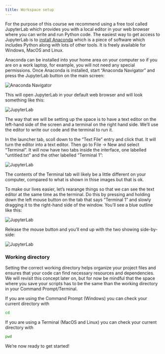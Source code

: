 ```yaml
---
title: Workspace setup
---
```


For the purpose of this course we recommend using a free tool called JupyterLab which provides you with a local editor in your web browser where you can write and run Python code. The easiest way to get access to JupyterLab is to [install Anaconda](https://www.anaconda.com/products/individual#Downloads) which is a piece of software which includes Python along with lots of other tools. It is freely available for Windows, MacOS and Linux.

Anaconda can be installed into your home area on your computer so if you are on a work laptop, for example, you will not need any special permissions. Once Anaconda is installed, start "Anaconda Navigator" and press the JupyterLab button on the main screen:

![](../assets/navigator.png "Anaconda Navigator")

This will open JupyterLab in your default web browser and will look something like this:

![](../assets/jupyterlab1.png "JupyterLab")

The way that we will be setting up the space is to have a text editor on the left-hand side of the screen and a terminal on the right hand side. We'll use the editor to write our code and the terminal to run it.

In the launcher tab, scoll down to the "Text File" entry and click that. It will turn the editor into a text editor. Then go to File → New and select "Terminal". It will now have two tabs inside the interface, one labelled "untitled.txt" and the other labelled "Terminal 1":

![](../assets/jupyterlab2.png "JupyterLab")

The contents of the Terminal tab will likely be a little different on your computer, compared to what is shown in thise images but that is ok.

To make our lives easier, let's rearange things so that we can see the text editor at the same time as the terminal. Do this by pressing and holding down the left mouse button on the tab that says "Terminal 1" and slowly dragging it to the right-hand side of the window. You'll see a blue outline like this:

![](../assets/jupyterlab3.png "JupyterLab")

Release the mouse button and you'll end up with the two showing side-by-side:

![](../assets/jupyterlab4.png "JupyterLab")


### Working directory

Setting the correct working directory helps organize your project files and ensures that your code can find necessary resources and dependencies. We will revisit this concept later on, but for now be mindful that the space where you save your scripts has to be the same than the working directory in your Command Prompt/Terminal.

If you are using the Command Prompt (Windows) you can check your current directory with
```.bash
cd
```

If you are using a Terminal (MacOS and Linux) you can check your current directory with
```.bash
pwd
```


We're now ready to get started!

